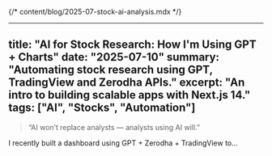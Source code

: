 {/* content/blog/2025-07-stock-ai-analysis.mdx */}

---
title: "AI for Stock Research: How I'm Using GPT + Charts"
date: "2025-07-10"
summary: "Automating stock research using GPT, TradingView and Zerodha APIs."
excerpt: "An intro to building scalable apps with Next.js 14."
tags: ["AI", "Stocks", "Automation"]
---

> “AI won’t replace analysts — analysts using AI will.”

I recently built a dashboard using GPT + Zerodha + TradingView to...
